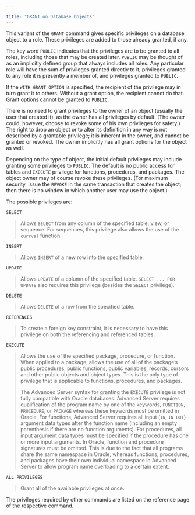 ---

title: "GRANT on Database Objects"
---

<div id="grant_on_database_objects" class="registered_link"></div>

This variant of the `GRANT` command gives specific privileges on a database object to a role. These privileges are added to those already granted, if any.

The key word `PUBLIC` indicates that the privileges are to be granted to all roles, including those that may be created later. `PUBLIC` may be thought of as an implicitly defined group that always includes all roles. Any particular role will have the sum of privileges granted directly to it, privileges granted to any role it is presently a member of, and privileges granted to `PUBLIC`.

If the `WITH GRANT OPTION` is specified, the recipient of the privilege may in turn grant it to others. Without a grant option, the recipient cannot do that. Grant options cannot be granted to `PUBLIC`.

There is no need to grant privileges to the owner of an object (usually the user that created it), as the owner has all privileges by default. (The owner could, however, choose to revoke some of his own privileges for safety.) The right to drop an object or to alter its definition in any way is not described by a grantable privilege; it is inherent in the owner, and cannot be granted or revoked. The owner implicitly has all grant options for the object as well.

Depending on the type of object, the initial default privileges may include granting some privileges to `PUBLIC`. The default is no public access for tables and `EXECUTE` privilege for functions, procedures, and packages. The object owner may of course revoke these privileges. (For maximum security, issue the `REVOKE` in the same transaction that creates the object; then there is no window in which another user may use the object.)

The possible privileges are:

`SELECT`

> Allows `SELECT` from any column of the specified table, view, or sequence. For sequences, this privilege also allows the use of the `currval` function.

`INSERT`

> Allows `INSERT` of a new row into the specified table.

`UPDATE`

> Allows `UPDATE` of a column of the specified table. `SELECT ... FOR UPDATE` also requires this privilege (besides the `SELECT` privilege).

`DELETE`

> Allows `DELETE` of a row from the specified table.

`REFERENCES`

> To create a foreign key constraint, it is necessary to have this privilege on both the referencing and referenced tables.

`EXECUTE`

> Allows the use of the specified package, procedure, or function. When applied to a package, allows the use of all of the package’s public procedures, public functions, public variables, records, cursors and other public objects and object types. This is the only type of privilege that is applicable to functions, procedures, and packages.
>
> The Advanced Server syntax for granting the `EXECUTE` privilege is not fully compatible with Oracle databases. Advanced Server requires qualification of the program name by one of the keywords, `FUNCTION`, `PROCEDURE`, or `PACKAGE` whereas these keywords must be omitted in Oracle. For functions, Advanced Server requires all input (`IN`, `IN OUT`) argument data types after the function name (including an empty parenthesis if there are no function arguments). For procedures, all input argument data types must be specified if the procedure has one or more input arguments. In Oracle, function and procedure signatures must be omitted. This is due to the fact that all programs share the same namespace in Oracle, whereas functions, procedures, and packages have their own individual namespace in Advanced Server to allow program name overloading to a certain extent.

`ALL PRIVILEGES`

> Grant all of the available privileges at once.

The privileges required by other commands are listed on the reference page of the respective command.